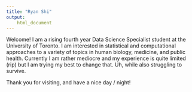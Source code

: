 ```yaml
---
title: "Ryan Shi"
output: 
    html_document
---
```


Welcome! I am a rising fourth year Data Science Specialist student at the University of Toronto. I am interested in statistical and computational approaches to a variety of topics in human biology, medicine, and public health. Currently I am rather mediocre and my experience is quite limited (rip) but I am trying my best to change that. Uh, while also struggling to survive.

Thank you for visiting, and have a nice day / night!
